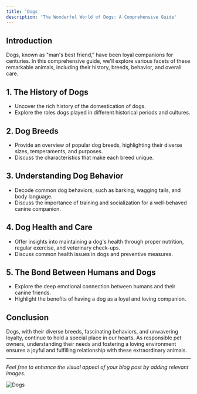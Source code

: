 ```yaml
---
title: 'Dogs'
description: 'The Wonderful World of Dogs: A Comprehensive Guide'
---
```




## Introduction

Dogs, known as "man's best friend," have been loyal companions for centuries. In this comprehensive guide, we'll explore various facets of these remarkable animals, including their history, breeds, behavior, and overall care.

## 1. The History of Dogs

- Uncover the rich history of the domestication of dogs.
- Explore the roles dogs played in different historical periods and cultures.

## 2. Dog Breeds

- Provide an overview of popular dog breeds, highlighting their diverse sizes, temperaments, and purposes.
- Discuss the characteristics that make each breed unique.

## 3. Understanding Dog Behavior

- Decode common dog behaviors, such as barking, wagging tails, and body language.
- Discuss the importance of training and socialization for a well-behaved canine companion.

## 4. Dog Health and Care

- Offer insights into maintaining a dog's health through proper nutrition, regular exercise, and veterinary check-ups.
- Discuss common health issues in dogs and preventive measures.

## 5. The Bond Between Humans and Dogs

- Explore the deep emotional connection between humans and their canine friends.
- Highlight the benefits of having a dog as a loyal and loving companion.

## Conclusion

Dogs, with their diverse breeds, fascinating behaviors, and unwavering loyalty, continue to hold a special place in our hearts. As responsible pet owners, understanding their needs and fostering a loving environment ensures a joyful and fulfilling relationship with these extraordinary animals.

---

*Feel free to enhance the visual appeal of your blog post by adding relevant images.*

![Dogs](https://images.pexels.com/photos/1108099/pexels-photo-1108099.jpeg?auto=compress&cs=tinysrgb&w=1260&h=750&dpr=1)